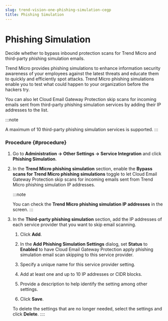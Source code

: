 ```yaml
---
slug: trend-vision-one-phishing-simulation-cegp
title: Phishing Simulation
---
```

# Phishing Simulation

Decide whether to bypass inbound protection scans for Trend Micro and third-party phishing simulation emails.

Trend Micro provides phishing simulations to enhance information security awareness of your employees against the latest threats and educate them to quickly and efficiently spot attacks. Trend Micro phishing simulations enable you to test what could happen to your organization before the hackers try.

You can also let Cloud Email Gateway Protection skip scans for incoming emails sent from third-party phishing simulation services by adding their IP addresses to the list.

:::note

A maximum of 10 third-party phishing simulation services is supported.
:::

### Procedure {#procedure}

1.  Go to **Administration → Other Settings → Service Integration** and click **Phishing Simulation**.

2.  In the **Trend Micro phishing simulation** section, enable the **Bypass scans for Trend Micro phishing simulations** toggle to let Cloud Email Gateway Protection skip scans for incoming emails sent from Trend Micro phishing simulation IP addresses.

    :::note

    You can check the **Trend Micro phishing simulation IP addresses** in the screen.
    :::

3.  In the **Third-party phishing simulation** section, add the IP addresses of each service provider that you want to skip email scanning.

    1.  Click **Add**.

    2.  In the **Add Phishing Simulation Settings** dialog, set **Status** to **Enabled** to have Cloud Email Gateway Protection apply phishing simulation email scan skipping to this service provider.

    3.  Specify a unique name for this service provider setting.

    4.  Add at least one and up to 10 IP addresses or CIDR blocks.

    5.  Provide a description to help identify the setting among other settings.

    6.  Click **Save**.

    To delete the settings that are no longer needed, select the settings and click **Delete**.
::::
